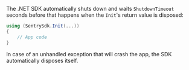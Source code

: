 The .NET SDK automatically shuts down and waits `ShutdownTimeout` seconds before that happens
when the `Init`'s return value is disposed:

```csharp
using (SentrySdk.Init(...))
{
    // App code
}
```

In case of an unhandled exception that will crash the app, the SDK automatically disposes itself.
